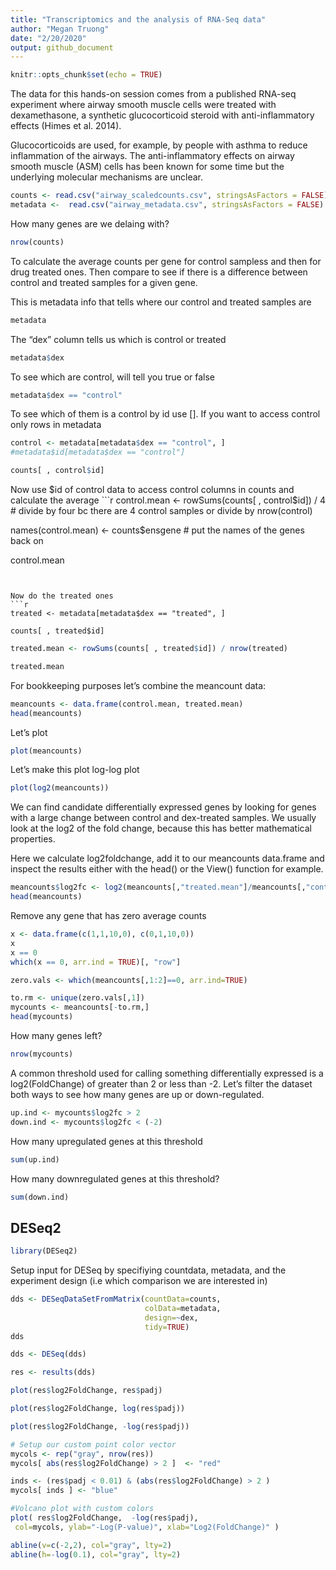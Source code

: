 ```yaml
---
title: "Transcriptomics and the analysis of RNA-Seq data"
author: "Megan Truong"
date: "2/20/2020"
output: github_document
---
```


```r
knitr::opts_chunk$set(echo = TRUE)
```

The data for this hands-on session comes from a published RNA-seq experiment where airway smooth muscle cells were treated with dexamethasone, a synthetic glucocorticoid steroid with anti-inflammatory effects (Himes et al. 2014).

Glucocorticoids are used, for example, by people with asthma to reduce inflammation of the airways. The anti-inflammatory effects on airway smooth muscle (ASM) cells has been known for some time but the underlying molecular mechanisms are unclear.


```r
counts <- read.csv("airway_scaledcounts.csv", stringsAsFactors = FALSE)
metadata <-  read.csv("airway_metadata.csv", stringsAsFactors = FALSE)
```


How many genes are we delaing with?

```r
nrow(counts)
```

To calculate the average counts per gene for control sampless and then for drug treated ones. Then compare to see if there is a difference between control and treated samples for a given gene.


This is metadata info that tells where our control and treated samples are 
```r
metadata
```


The "dex" column tells us which is control or treated
```r
metadata$dex
```


To see which are control, will tell you true or false
```r
metadata$dex == "control"
```


To see which of them is a control by id use []. If you want to access control only rows in metadata
```r
control <- metadata[metadata$dex == "control", ]
#metadata$id[metadata$dex == "control"]

counts[ , control$id]

```


Now use $id of control data to access control columns in counts and calculate the average
```r
control.mean <- rowSums(counts[ , control$id]) / 4
# divide by four bc there are 4 control samples or divide by nrow(control)

names(control.mean) <- counts$ensgene
# put the names of the genes back on


control.mean
```


Now do the treated ones
```r
treated <- metadata[metadata$dex == "treated", ]

counts[ , treated$id]
```

```r
treated.mean <- rowSums(counts[ , treated$id]) / nrow(treated)

treated.mean
```



For bookkeeping purposes let's combine the meancount data:

```r
meancounts <- data.frame(control.mean, treated.mean)
head(meancounts)
```



Let's plot

```r
plot(meancounts)
```


Let's make this plot log-log plot
```r
plot(log2(meancounts))
```

We can find candidate differentially expressed genes by looking for genes with a large change between control and dex-treated samples. We usually look at the log2 of the fold change, because this has better mathematical properties.

Here we calculate log2foldchange, add it to our meancounts data.frame and inspect the results either with the head() or the View() function for example.

```r
meancounts$log2fc <- log2(meancounts[,"treated.mean"]/meancounts[,"control.mean"])
head(meancounts)

```



Remove any gene that has zero average counts

```r
x <- data.frame(c(1,1,10,0), c(0,1,10,0))
x
x == 0
which(x == 0, arr.ind = TRUE)[, "row"]
```



```r
zero.vals <- which(meancounts[,1:2]==0, arr.ind=TRUE)

to.rm <- unique(zero.vals[,1])
mycounts <- meancounts[-to.rm,]
head(mycounts)
```

How many genes left?
```r
nrow(mycounts)
```


A common threshold used for calling something differentially expressed is a log2(FoldChange) of greater than 2 or less than -2. Let’s filter the dataset both ways to see how many genes are up or down-regulated.
```r
up.ind <- mycounts$log2fc > 2
down.ind <- mycounts$log2fc < (-2)
```


How many upregulated genes at this threshold
```r
sum(up.ind)
```

How many downregulated genes at this threshold?
```r
sum(down.ind)
```


## DESeq2

```r
library(DESeq2)
```

Setup input for DESeq by specifiying countdata, metadata, and the experiment design (i.e which comparison we are interested in)
```r
dds <- DESeqDataSetFromMatrix(countData=counts, 
                              colData=metadata, 
                              design=~dex, 
                              tidy=TRUE)
dds
```


```r
dds <- DESeq(dds)
```

```r
res <- results(dds)
```

```r
plot(res$log2FoldChange, res$padj)
```


```r
plot(res$log2FoldChange, log(res$padj))
```



```r
plot(res$log2FoldChange, -log(res$padj))
```

```r
# Setup our custom point color vector 
mycols <- rep("gray", nrow(res))
mycols[ abs(res$log2FoldChange) > 2 ]  <- "red" 

inds <- (res$padj < 0.01) & (abs(res$log2FoldChange) > 2 )
mycols[ inds ] <- "blue"

#Volcano plot with custom colors 
plot( res$log2FoldChange,  -log(res$padj), 
 col=mycols, ylab="-Log(P-value)", xlab="Log2(FoldChange)" )

abline(v=c(-2,2), col="gray", lty=2)
abline(h=-log(0.1), col="gray", lty=2)
```

